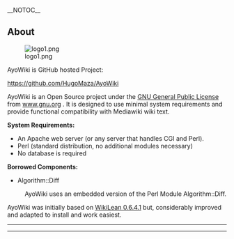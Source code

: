 __NOTOC__
==About==
[[Image:logo1.png|right]]

AyoWiki is GitHub hosted Project:

[https://github.com/HugoMaza/AyoWiki https://github.com/HugoMaza/AyoWiki]

AyoWiki is an Open Source project under the [[GPL|GNU General Public License]] from [http://www.gnu.org/ www.gnu.org] . It is designed to use minimal system requirements and provide functional compatibility with Mediawiki wiki text.

'''System Requirements:'''
*An Apache web server (or any server that handles CGI and Perl).
*Perl (standard distribution, no additional modules necessary)
*No database is required

'''Borrowed Components:'''
*Algorithm::Diff
:AyoWiki uses an embedded version of the Perl Module Algorithm::Diff. 

AyoWiki was initially based on [https://sourceforge.net/projects/wikilean/ WikiLean 0.6.4.1] but, considerably improved and adapted to install and work easiest.


----
----

